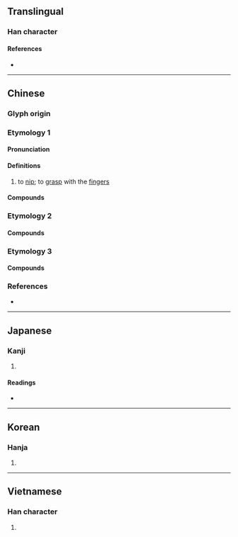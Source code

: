 {{also|撚}}
{{character info}}
==Translingual==

===Han character===
{{Han char|rn=64|rad=手|as=05|sn=8|four=51060|canj=QYR|ids=⿰扌占}}

====References====
* {{Han ref|kx=0424.230|dkj=11945|dj=0773.040|hdz=31851.020|uh=62C8|ud=25288|bh=A9E0|bd=43488}}

----

==Chinese==
{{zh-forms}}

===Glyph origin===
{{Han etym}}

===Etymology 1===

====Pronunciation====
{{zh-pron
|m=拈
|c=nim1,nim4
|h=pfs=ngiâm
|md=niĕng
|mn=liam/ni
|mc=y
|oc=y
|cat=v
}}

====Definitions====
{{zh-hanzi}}

# to [[nip]]; to [[grasp]] with the [[finger]]s

====Compounds====
{{zh-der|信手拈來|吃醋拈酸|弄柳拈花|惹草拈花|拈來|拈弄|拈弓搭箭|拈掇|拈相|拈筆|拈花弄月|拈花微笑|拈花惹草|拈花摘草|拈花摘葉|拈輕怕重|拈酸吃醋|拈針指|拈頭|拈題分韻|拈香|拈鬮|搭搭拈拈|白拈賊}}

===Etymology 2===
{{zh-see|捻|v|to [[twist]] with [[finger]]s}}

====Compounds====
{{zh-der|績麻拈苧}}

===Etymology 3===
{{zh-see|掂|v|to [[weigh]] in the [[hand]]}}

====Compounds====
{{zh-der|拈折|拈掇}}

===References===
* {{R:twedu|A01536}}

----

==Japanese==

===Kanji===
{{ja-kanji|grade=|rs=手05}}

# {{rfdef|ja|sort=手05}}

====Readings====
* {{ja-readings
|goon=ねん
|kanon=でん
|kun=ひね-る, つまむ}}

----

==Korean==

===Hanja===
{{ko-hanja|hangeul=[[념]]>[[염]]|eumhun=|rv=nyeom>yeom|mr=nyŏm>yŏm|y=nyem>yem}}

# {{rfdef|ko|sort=手05}}

----

==Vietnamese==

===Han character===
{{vi-readings|reading=chêm, niêm, chiêm, chớm, niếm, nắm|rs=手05}}

# {{rfdef|vi|sort=手05}}